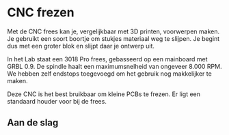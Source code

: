 
# CNC frezen

Met de CNC frees kan je, vergelijkbaar met 3D printen, voorwerpen maken. Je gebruikt een soort boortje om stukjes materiaal weg te slijpen. Je begint dus met een groter blok en slijpt daar je ontwerp uit.

In het Lab staat een 3018 Pro frees, gebasseerd op een mainboard met GRBL 0.9. De spindle haalt een maximumsnelheid van ongeveer 8.000 RPM. We hebben zelf endstops toegevoegd om het gebruik nog makkelijker te maken.

Deze CNC is het best bruikbaar om kleine PCBs te frezen. Er ligt een standaard houder voor bij de frees.

## Aan de slag


<Cards>
  <Card
    icon="📖"
    title="Stappenplan"
    href="/cnc-frezen/stappenplan"
    arrow={true}
  />
</Cards>
